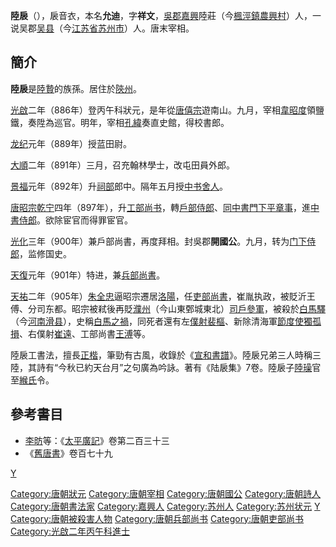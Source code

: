 '''陸扆'''（{{bd|847年||905年|catIdx=L陸}}），扆音衣，本名'''允迪'''，字'''祥文'''，[[吳郡|吳郡]][[嘉興|嘉興]]陸莊（今[[楓涇鎮|楓涇鎮]][[農興村|農興村]]）人，一说吴郡[[吴县|吴县]]（今[[江苏省|江苏省]][[苏州市|苏州市]]）人。唐末宰相。

== 簡介 ==
'''陸扆'''是[[陸贄|陸贄]]的族孫。居住於[[陝州|陝州]]。

[[光啟|光啟]]二年（886年）登丙午科狀元，是年從[[唐僖宗|唐僖宗]]遊南山。九月，宰相[[韋昭度|韋昭度]]領鹽鐵，奏陞為巡官。明年，宰相[[孔緯|孔緯]]奏直史館，得校書郎。

[[龙纪|龙纪]]元年（889年）授蓝田尉。

[[大顺_(唐朝)|大順]]二年（891年）三月，召充翰林學士，改屯田員外郎。

[[景福_(唐昭宗)|景福]]元年（892年）升[[祠部|祠部]]郎中。隔年五月授[[中书舍人|中书舍人]]。

[[唐昭宗|唐昭宗]][[乾宁|乾宁]]四年（897年），升[[工部尚书|工部尚书]]，轉[[戶部侍郎|戶部侍郎]]、[[同中書門下平章事|同中書門下平章事]]，進[[中書侍郎|中書侍郎]]。欲除宦官而得罪宦官。

[[光化|光化]]三年（900年）兼戶部尚書，再度拜相。封吳郡'''開國公'''。九月，转为[[门下侍郎|门下侍郎]]，监修国史。

[[天復_(唐昭宗)|天復]]元年（901年）特进，兼[[兵部尚書|兵部尚書]]。

[[天祐_(唐昭宗)|天祐]]二年（905年）[[朱全忠|朱全忠]]逼昭宗遷居[[洛陽|洛陽]]，任[[吏部尚書|吏部尚書]]，崔胤执政，被貶沂王傅、分司东都。昭宗被弒後再貶[[濮州|濮州]]（今山東鄄城東北）[[司戶|司戶]][[參軍|參軍]]，被殺於[[白馬驛|白馬驛]]（今[[河南|河南]][[滑县|滑县]]），史稱[[白馬之禍|白馬之禍]]，同死者還有左[[僕射|僕射]][[裴樞|裴樞]]、新除清海軍[[節度使|節度使]][[獨孤損|獨孤損]]、右僕射[[崔远_(唐朝)|崔遠]]、工部尚書[[王溥_(唐朝)|王溥]]等。

陸扆工書法，擅長[[正楷|正楷]]，筆勁有古風，收錄於《[[宣和书谱|宣和書譜]]》。陸扆兄弟三人時稱三陸，其詩有“今秋已約天台月”之句廣為吟詠。著有《陆扆集》7卷。陸扆子[[陸璪|陸璪]]官至[[緱氏|緱氏]]令。

==參考書目==
* [[李昉|李昉]]等：《[[太平廣記|太平廣記]]》卷第二百三十三
* 《[[舊唐書|舊唐書]]》卷百七十九

{{DEFAULTSORT:L}}
[[Category:唐朝狀元|Category:唐朝狀元]]
[[Category:唐朝宰相|Category:唐朝宰相]]
[[Category:唐朝國公|Category:唐朝國公]]
[[Category:唐朝詩人|Category:唐朝詩人]]
[[Category:唐朝書法家|Category:唐朝書法家]]
[[Category:嘉興人|Category:嘉興人]]
[[Category:苏州人|Category:苏州人]]
[[Category:苏州状元|Category:苏州状元]]
[[Category:陸姓|Y]]
[[Category:唐朝被殺害人物|Category:唐朝被殺害人物]]
[[category:吴郡陆氏|Y]]
[[Category:唐朝兵部尚书|Category:唐朝兵部尚书]]
[[Category:唐朝吏部尚书|Category:唐朝吏部尚书]]
[[Category:光啟二年丙午科進士|Category:光啟二年丙午科進士]]